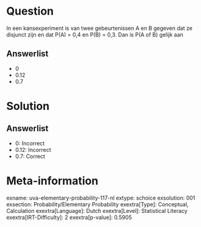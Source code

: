 Question
========

In een kansexperiment is van twee gebeurtenissen A en B gegeven dat ze
disjunct zijn en dat P(A) = 0,4 en P(B) = 0,3. Dan is P(A of B) gelijk
aan

Answerlist
----------

* 0
* 0.12
* 0.7

Solution
========

Answerlist
----------

* 0: Incorrect
* 0.12: Incorrect
* 0.7: Correct

Meta-information
================
exname: uva-elementary-probability-117-nl
extype: schoice
exsolution: 001
exsection: Probability/Elementary Probability
exextra[Type]: Conceptual, Calculation
exextra[Language]: Dutch
exextra[Level]: Statistical Literacy
exextra[IRT-Difficulty]: 2
exextra[p-value]: 0.5905
